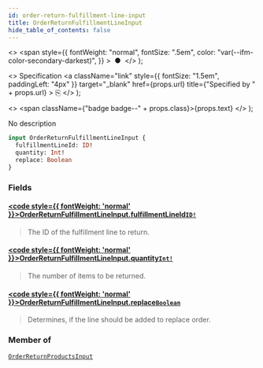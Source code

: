 ```yaml
---
id: order-return-fulfillment-line-input
title: OrderReturnFulfillmentLineInput
hide_table_of_contents: false
---
```


  <>
    <span
      style={{
        fontWeight: "normal",
        fontSize: ".5em",
        color: "var(--ifm-color-secondary-darkest)",
      }}
    >
      &nbsp;●&nbsp;
    </span>
  </>
);

  <>
    Specification
    <a
      className="link"
      style={{ fontSize: "1.5em", paddingLeft: "4px" }}
      target="\_blank"
      href={props.url}
      title={"Specified by " + props.url}
    >
      ⎘
    </a>
  </>
);

  <>
    <span className={"badge badge--" + props.class}>{props.text}</span>
  </>
);

No description

```graphql
input OrderReturnFulfillmentLineInput {
  fulfillmentLineId: ID!
  quantity: Int!
  replace: Boolean
}
```

### Fields

#### [<code style={{ fontWeight: 'normal' }}>OrderReturnFulfillmentLineInput.<b>fulfillmentLineId</b></code>](#)<Bullet />[`ID!`](../../../api-reference/miscellaneous/scalars/id) <Badge class="secondary" text="non-null"/> <Badge class="secondary" text="scalar"/> <Badge class="secondary" text="miscellaneous"/>

> The ID of the fulfillment line to return.

#### [<code style={{ fontWeight: 'normal' }}>OrderReturnFulfillmentLineInput.<b>quantity</b></code>](#)<Bullet />[`Int!`](../../../api-reference/miscellaneous/scalars/int) <Badge class="secondary" text="non-null"/> <Badge class="secondary" text="scalar"/> <Badge class="secondary" text="miscellaneous"/>

> The number of items to be returned.

#### [<code style={{ fontWeight: 'normal' }}>OrderReturnFulfillmentLineInput.<b>replace</b></code>](#)<Bullet />[`Boolean`](../../../api-reference/miscellaneous/scalars/boolean) <Badge class="secondary" text="scalar"/> <Badge class="secondary" text="miscellaneous"/>

> Determines, if the line should be added to replace order.

### Member of

[`OrderReturnProductsInput`](../../../api-reference/orders/inputs/order-return-products-input) <Badge class="secondary" text="input"/>
